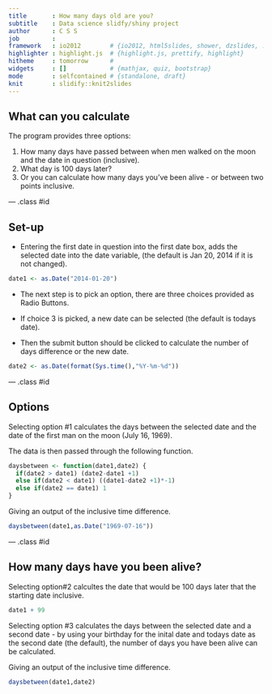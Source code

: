```yaml
---
title       : How many days old are you?
subtitle    : Data science slidfy/shiny project
author      : C S S
job         : 
framework   : io2012        # {io2012, html5slides, shower, dzslides, ...}
highlighter : highlight.js  # {highlight.js, prettify, highlight}
hitheme     : tomorrow      # 
widgets     : []            # {mathjax, quiz, bootstrap}
mode        : selfcontained # {standalone, draft}
knit        : slidify::knit2slides
---
```


## What can you calculate

The program provides three options:

1. How many days have passed between when men walked on the moon and the date in question (inclusive).
2. What day is 100 days later?
3. Or you can calculate how many days you've been alive - or between two points inclusive.

--- .class #id 

## Set-up

- Entering the first date in question into the first date box, adds the selected date into the date variable, (the default is Jan 20, 2014 if it is not changed).

```r
date1 <- as.Date("2014-01-20")
```

- The next step is to pick an option, there are three choices provided as Radio Buttons.

- If choice 3 is picked, a new date can be selected (the default is todays date).

- Then the submit button should be clicked to calculate the number of days difference or the new date.

```r
date2 <- as.Date(format(Sys.time(),"%Y-%m-%d"))
```

--- .class #id

## Options
Selecting option #1 calculates the days between the selected date and the date of the first man on the moon (July 16, 1969).

The data is then passed through the following function.
```r
daysbetween <- function(date1,date2) {
  if(date2 > date1) (date2-date1 +1)
  else if(date2 < date1) ((date1-date2 +1)*-1)
  else if(date2 == date1) 1
}
```
Giving an output of the inclusive time difference.
```r
daysbetween(date1,as.Date("1969-07-16"))
```

--- .class #id

## How many days have you been alive?
Selecting option#2 calcultes the date that would be 100 days later that the starting date inclusive.
```r
date1 + 99
```
Selecting option #3 calculates the days between the selected date and a second date - by using your birthday for the inital date and todays date as the second date (the default), the number of days you have been alive can be calculated.

Giving an output of the inclusive time difference.
```r
daysbetween(date1,date2)
```


